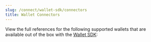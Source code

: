 ```yaml
---
slug: /connect/wallet-sdk/connectors
title: Wallet Connectors
---
```



View the full references for the following supported wallets that are available out of the box with the [Wallet SDK](/wallet):

<div className="row" style={{ marginBottom: 12, padding: 8, paddingTop: 0 }}>
  <div className="col col--4" style={{ padding: 8 }}>
    <QuickstartCard
      name="Smart Wallet"
      link="/wallet/smart-wallet"
      image="/assets/wallets/smart-wallet.svg"
      description="Deploy smart contract wallets for your users"
    />
  </div>
  <div className="col col--4" style={{ padding: 8 }}>
    <QuickstartCard
      name="Embedded Wallet"
      link="/wallet/embedded-wallet"
      image="/assets/wallets/embedded-wallet.svg"
      description="Connect with email"
    />
  </div>
  <div className="col col--4" style={{ padding: 8 }}>
    <QuickstartCard
      name="Local Wallet"
      link="/wallet/local-wallet"
      image="/assets/wallets/local-wallet.svg"
      description="Generate wallets for new users on the fly"
    />
  </div>
  <div className="col col--4" style={{ padding: 8 }}>
    <QuickstartCard
      name="MetaMask"
      link="/wallet/metamask"
      image="/assets/wallets/metamask.png"
      description="Connect with MetaMask"
    />
  </div>
  <div className="col col--4" style={{ padding: 8 }}>
    <QuickstartCard
      name="Coinbase"
      link="/wallet/coinbase-wallet"
      image="/assets/wallets/coinbase.png"
      description="Connect with Coinbase Wallet"
    />
  </div>
  <div className="col col--4" style={{ padding: 8 }}>
    <QuickstartCard
      name="WalletConnect"
      link="/wallet/wallet-connect-v2"
      image="/assets/wallets/walletconnect.svg"
      description="Connect with Wallet Connect"
    />
  </div>
  <div className="col col--4" style={{ padding: 8 }}>
    <QuickstartCard
      name="Trust"
      link="/wallet/trust-wallet"
      image="/assets/wallets/trust.png"
      description="Connect with Trust Wallet"
    />
  </div>
  <div className="col col--4" style={{ padding: 8 }}>
    <QuickstartCard
      name="Zerion"
      link="/wallet/zerion-wallet"
      image="/assets/wallets/zerion.svg"
      description="Connect with Zerion Wallet"
    />
  </div>
  <div className="col col--4" style={{ padding: 8 }}>
    <QuickstartCard
      name="Phantom"
      link="/wallet/phantom"
      image="/assets/wallets/phantom.svg"
      description="Connect with Phantom Wallet"
    />
  </div>
  <div className="col col--4" style={{ padding: 8 }}>
    <QuickstartCard
      name="Safe"
      link="/wallet/safe"
      image="/assets/wallets/gnosis.png"
      description="Connect to multi-sig wallets via Safe"
    />
  </div>
  <div className="col col--4" style={{ padding: 8 }}>
    <QuickstartCard
      name="AWS KMS"
      link="/wallet/aws-kms"
      image="/assets/wallets/aws-kms.svg"
      description="Connect with AWS key management service"
    />
  </div>
  <div className="col col--4" style={{ padding: 8 }}>
    <QuickstartCard
      name="AWS Secrets Manager"
      link="/wallet/aws-secrets-manager"
      image="/assets/product/wallet.png"
      description="Connect with AWS Secrets Manager"
    />
  </div>
  <div className="col col--4" style={{ padding: 8 }}>
    <QuickstartCard
      name="Ethers.js"
      link="/wallet/ethers"
      image="/assets/wallets/ethers.png"
      description="Connect any Ethers.js compatible wallet"
    />
  </div>
  <div className="col col--4" style={{ padding: 8 }}>
    <QuickstartCard
      name="Private Key"
      link="/wallet/private-key"
      image="/assets/product/wallet.png"
      description="Connect a wallet directly by a private key"
    />
  </div>
  <div className="col col--4" style={{ padding: 8 }}>
    <QuickstartCard
      name="Magic Link"
      link="/wallet/magic"
      image="/assets/wallets/magic.png"
      description="Connect with email, phone number or social Login"
    />
  </div>
</div>
